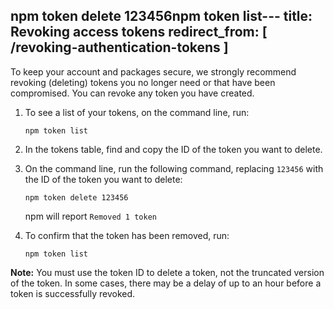 npm token delete 123456npm token list---
title: Revoking access tokens
redirect_from: [ /revoking-authentication-tokens ]
---

To keep your account and packages secure, we strongly recommend revoking (deleting) tokens you no longer need or that have been compromised. You can revoke any token you have created.

1. To see a list of your tokens, on the command line, run:

   ```
   npm token list
   ```

2. In the tokens table, find and copy the ID of the token you want to delete.

3. On the command line, run the following command, replacing `123456` with the ID of the token you want to delete:

   ```
   npm token delete 123456
   ```

   npm will report `Removed 1 token`

4. To confirm that the token has been removed, run:

   ```
   npm token list
   ```

<Note>

**Note:** You must use the token ID to delete a token, not the truncated version of the token. In some cases, there may be a delay of up to an hour before a token is successfully revoked.

</Note>
